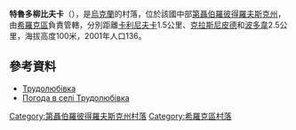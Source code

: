 {{coord|47|45|56|N|33|30|29|E|scale:30000_region:UA|display=title}}

'''特魯多柳比夫卡'''（{{lang-uk|Трудолюбівка}}），是[[烏克蘭|烏克蘭]]的村落，位於該國中部[[第聶伯羅彼得羅夫斯克州|第聶伯羅彼得羅夫斯克州]]，由[[希羅克區|希羅克區]]負責管轄，分別距離[[卡利尼夫卡_(希羅克區)|卡利尼夫卡]]1.5公里、[[克拉斯尼皮德|克拉斯尼皮德]]和[[波多韋_(希羅克區)|波多韋]]2.5公里，海拔高度100米，2001年人口136。

==參考資料==
*[http://gska2.rada.gov.ua/pls/z7502/A005?rdat1=06.12.2007&rf7571=6785 Трудолюбівка]{{dead link|date=2018年3月 |bot=InternetArchiveBot |fix-attempted=yes }}
* [http://weather.in.ua/ua/dnepropetrovskaja/26573 Погода в селі Трудолюбівка] {{Wayback|url=http://weather.in.ua/ua/dnepropetrovskaja/26573 |date=20160607133407 }}

{{DEFAULTSORT:Трудолюбівка}}
[[Category:第聶伯羅彼得羅夫斯克州村落|Category:第聶伯羅彼得羅夫斯克州村落]]
[[Category:希羅克區村落|Category:希羅克區村落]]


{{Dnipropetrovsk-geo-stub}}